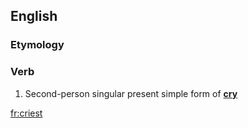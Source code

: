 ==English==

===Etymology===


===Verb===
{{infl|en|verb form}}

# {{archaic}} Second-person singular present simple form of '''[[cry]]'''

[[fr:criest]]